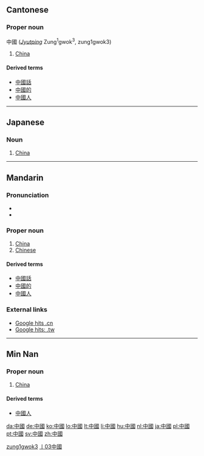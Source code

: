{{zh-forms|[[中国]]|[[中]][[國]]}}
==Cantonese==

===Proper noun===
中國 (''[[Jyutping]]'' Zung<sup>1</sup>gwok<sup>3</sup>, zung1gwok3)

# [[China]]

====Derived terms====
* [[中國話]]
* [[中國的]]
* [[中國人]]

[[Category:yue-hk:Proper nouns|zung1gwok3]]

----

==Japanese==
{{ja-kanjitab|中|國}}
===Noun===
{{ja-noun|ky|shin=中国|hira=ちゅうごく|rom=chūgoku|hidx=ちゅうごく'}}

# [[China]]

----

==Mandarin==
{{zh-forms|[[中国]]|[[中]][[國]]}}

===Pronunciation===
* {{IPA|/tʂʊŋ˥˥ kuɔ˧˥/|lang=cmn}}
* {{Audio|Zh-zhongguo.ogg|Audio}}

===Proper noun===
{{cmn-proper|t|pin=Zhōngguó|pint=zhong1guo2|tra=中國|sim=中国|rs=丨03}}

# [[China]]
# [[Chinese]]

====Derived terms====
* [[中國話]]
* [[中國的]]
* [[中國人]]

===External links===
* [http://www.google.cn/search?as_q=&num=10&hl=zh-CN&btnG=Google+%E6%90%9C%E7%B4%A2&as_epq=%E4%B8%AD%E5%9B%BD&as_oq=&as_eq=&lr=&as_ft=i&as_filetype=&as_qdr=all&as_occt=any&as_dt=i&as_sitesearch=.cn&as_rights= Google hits .cn]
* [http://www.google.com.tw/search?as_q=&num=10&hl=zh-TW&btnG=Google+%E6%90%9C%E5%B0%8B&as_epq=%E4%B8%AD%E5%9C%8B&as_oq=&as_eq=&lr=&as_ft=i&as_filetype=&as_qdr=all&as_occt=any&as_dt=i&as_sitesearch=.tw&as_rights=&safe=images Google hits: .tw]

[[Category:zh-tw:Countries|丨03中國]]

----

==Min Nan==
{{zh-forms|[[中国]]|[[中]][[國]]}}

===Proper noun===
{{nan-proper|t|poj=Tiong-kok|pojt=tiong1kok4|tra=中國|sim=中国|rs=丨03}}

# [[China]]

====Derived terms====
* [[中國人]]

[[da:中國]]
[[de:中國]]
[[ko:中國]]
[[lo:中國]]
[[lt:中國]]
[[li:中國]]
[[hu:中國]]
[[nl:中國]]
[[ja:中國]]
[[pl:中國]]
[[pt:中國]]
[[sv:中國]]
[[zh:中國]]
